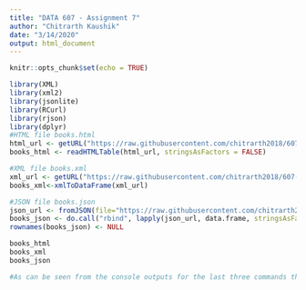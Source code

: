 ---
title: "DATA 607 - Assignment 7"
author: "Chitrarth Kaushik"
date: "3/14/2020"
output: html_document
---

```{r setup, include=FALSE}
knitr::opts_chunk$set(echo = TRUE)
```

```{r file-import, eval=TRUE}

library(XML)
library(xml2)
library(jsonlite)
library(RCurl)
library(rjson)
library(dplyr)
#HTML file books.html
html_url <- getURL("https://raw.githubusercontent.com/chitrarth2018/607-Assignment-7/master/Books.html")
books_html <- readHTMLTable(html_url, stringsAsFactors = FALSE)

#XML file books.xml
xml_url <- getURL("https://raw.githubusercontent.com/chitrarth2018/607-Assignment-7/master/Books.xml")
books_xml<-xmlToDataFrame(xml_url)

#JSON file books.json
json_url <- fromJSON(file="https://raw.githubusercontent.com/chitrarth2018/607-Assignment-7/master/Booksjs.json")
books_json <- do.call("rbind", lapply(json_url, data.frame, stringsAsFactors=FALSE))
rownames(books_json) <- NULL

books_html
books_xml
books_json

#As can be seen from the console outputs for the last three commands that all the imported file appear to be equivalent. However there are subtle differences - for example in the XML import method all the variables ended up being imported as factor.


```

